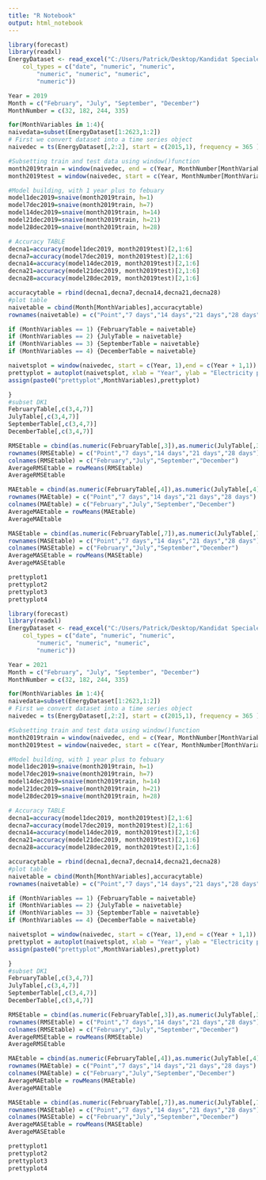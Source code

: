 ---
title: "R Notebook"
output: html_notebook
---

```{r}
library(forecast)
library(readxl)
EnergyDataset <- read_excel("C:/Users/Patrick/Desktop/Kandidat Speciale/EnergyDataset.xlsx", 
    col_types = c("date", "numeric", "numeric", 
        "numeric", "numeric", "numeric", 
        "numeric"))

Year = 2019
Month = c("February", "July", "September", "December")
MonthNumber = c(32, 182, 244, 335)

for(MonthVariables in 1:4){
naivedata=subset(EnergyDataset[1:2623,1:2])
# First we convert dataset into a time series object
naivedec = ts(EnergyDataset[,2:2], start = c(2015,1), frequency = 365 )

#Subsetting train and test data using window()function 
month2019train = window(naivedec, end = c(Year, MonthNumber[MonthVariables]))
month2019test = window(naivedec, start = c(Year, MonthNumber[MonthVariables]))

#Model building, with 1 year plus to febuary
model1dec2019=snaive(month2019train, h=1)
model7dec2019=snaive(month2019train, h=7)
model14dec2019=snaive(month2019train, h=14)
model21dec2019=snaive(month2019train, h=21)
model28dec2019=snaive(month2019train, h=28)

# Accuracy TABLE
decna1=accuracy(model1dec2019, month2019test)[2,1:6]
decna7=accuracy(model7dec2019, month2019test)[2,1:6]
decna14=accuracy(model14dec2019, month2019test)[2,1:6]
decna21=accuracy(model21dec2019, month2019test)[2,1:6]
decna28=accuracy(model28dec2019, month2019test)[2,1:6]

accuracytable = rbind(decna1,decna7,decna14,decna21,decna28)
#plot table
naivetable = cbind(Month[MonthVariables],accuracytable)
rownames(naivetable) = c("Point","7 days","14 days","21 days","28 days")

if (MonthVariables == 1) {FebruaryTable = naivetable}
if (MonthVariables == 2) {JulyTable = naivetable}
if (MonthVariables == 3) {SeptemberTable = naivetable}
if (MonthVariables == 4) {DecemberTable = naivetable}

naivetsplot = window(naivedec, start = c(Year, 1),end = c(Year + 1,1))
prettyplot = autoplot(naivetsplot, xlab = "Year", ylab = "Electricity price in DK1 area", main="Naïve forecast 1/02/2019 to 28/02/2019, h=1,7,14,21,28")+autolayer(model1dec2019, series = "Naive point", PI = FALSE, size = 1)+autolayer(model7dec2019, series = "7 Naive", PI = FALSE, size = 1)+autolayer(model14dec2019, series = "14 Naive", PI = FALSE, size = 1)+autolayer(model21dec2019, series = "21 Naive", PI = FALSE, size = 1)+autolayer(model28dec2019, series = "28 Naive", PI = FALSE, size = 1)
assign(paste0("prettyplot",MonthVariables),prettyplot)

}
#subset DK1 
FebruaryTable[,c(3,4,7)]
JulyTable[,c(3,4,7)]
SeptemberTable[,c(3,4,7)]
DecemberTable[,c(3,4,7)]

RMSEtable = cbind(as.numeric(FebruaryTable[,3]),as.numeric(JulyTable[,3]),as.numeric(SeptemberTable[,3]),as.numeric(DecemberTable[,3]))
rownames(RMSEtable) = c("Point","7 days","14 days","21 days","28 days")
colnames(RMSEtable) = c("February","July","September","December")
AverageRMSEtable = rowMeans(RMSEtable)
AverageRMSEtable

MAEtable = cbind(as.numeric(FebruaryTable[,4]),as.numeric(JulyTable[,4]),as.numeric(SeptemberTable[,4]),as.numeric(DecemberTable[,4]))
rownames(MAEtable) = c("Point","7 days","14 days","21 days","28 days")
colnames(MAEtable) = c("February","July","September","December")
AverageMAEtable = rowMeans(MAEtable)
AverageMAEtable

MASEtable = cbind(as.numeric(FebruaryTable[,7]),as.numeric(JulyTable[,7]),as.numeric(SeptemberTable[,7]),as.numeric(DecemberTable[,7]))
rownames(MASEtable) = c("Point","7 days","14 days","21 days","28 days")
colnames(MASEtable) = c("February","July","September","December")
AverageMASEtable = rowMeans(MASEtable)
AverageMASEtable

prettyplot1
prettyplot2
prettyplot3
prettyplot4
```


```{r}

library(forecast)
library(readxl)
EnergyDataset <- read_excel("C:/Users/Patrick/Desktop/Kandidat Speciale/EnergyDataset.xlsx", 
    col_types = c("date", "numeric", "numeric", 
        "numeric", "numeric", "numeric", 
        "numeric"))

Year = 2021
Month = c("February", "July", "September", "December")
MonthNumber = c(32, 182, 244, 335)

for(MonthVariables in 1:4){
naivedata=subset(EnergyDataset[1:2623,1:2])
# First we convert dataset into a time series object
naivedec = ts(EnergyDataset[,2:2], start = c(2015,1), frequency = 365 )

#Subsetting train and test data using window()function 
month2019train = window(naivedec, end = c(Year, MonthNumber[MonthVariables]))
month2019test = window(naivedec, start = c(Year, MonthNumber[MonthVariables]))

#Model building, with 1 year plus to febuary
model1dec2019=snaive(month2019train, h=1)
model7dec2019=snaive(month2019train, h=7)
model14dec2019=snaive(month2019train, h=14)
model21dec2019=snaive(month2019train, h=21)
model28dec2019=snaive(month2019train, h=28)

# Accuracy TABLE
decna1=accuracy(model1dec2019, month2019test)[2,1:6]
decna7=accuracy(model7dec2019, month2019test)[2,1:6]
decna14=accuracy(model14dec2019, month2019test)[2,1:6]
decna21=accuracy(model21dec2019, month2019test)[2,1:6]
decna28=accuracy(model28dec2019, month2019test)[2,1:6]

accuracytable = rbind(decna1,decna7,decna14,decna21,decna28)
#plot table
naivetable = cbind(Month[MonthVariables],accuracytable)
rownames(naivetable) = c("Point","7 days","14 days","21 days","28 days")

if (MonthVariables == 1) {FebruaryTable = naivetable}
if (MonthVariables == 2) {JulyTable = naivetable}
if (MonthVariables == 3) {SeptemberTable = naivetable}
if (MonthVariables == 4) {DecemberTable = naivetable}

naivetsplot = window(naivedec, start = c(Year, 1),end = c(Year + 1,1))
prettyplot = autoplot(naivetsplot, xlab = "Year", ylab = "Electricity price in DK1 area", main="Naïve forecast 1/02/2019 to 28/02/2019, h=1,7,14,21,28")+autolayer(model1dec2019, series = "Naive point", PI = FALSE, size = 1)+autolayer(model7dec2019, series = "7 Naive", PI = FALSE, size = 1)+autolayer(model14dec2019, series = "14 Naive", PI = FALSE, size = 1)+autolayer(model21dec2019, series = "21 Naive", PI = FALSE, size = 1)+autolayer(model28dec2019, series = "28 Naive", PI = FALSE, size = 1)
assign(paste0("prettyplot",MonthVariables),prettyplot)

}
#subset DK1 
FebruaryTable[,c(3,4,7)]
JulyTable[,c(3,4,7)]
SeptemberTable[,c(3,4,7)]
DecemberTable[,c(3,4,7)]

RMSEtable = cbind(as.numeric(FebruaryTable[,3]),as.numeric(JulyTable[,3]),as.numeric(SeptemberTable[,3]),as.numeric(DecemberTable[,3]))
rownames(RMSEtable) = c("Point","7 days","14 days","21 days","28 days")
colnames(RMSEtable) = c("February","July","September","December")
AverageRMSEtable = rowMeans(RMSEtable)
AverageRMSEtable

MAEtable = cbind(as.numeric(FebruaryTable[,4]),as.numeric(JulyTable[,4]),as.numeric(SeptemberTable[,4]),as.numeric(DecemberTable[,4]))
rownames(MAEtable) = c("Point","7 days","14 days","21 days","28 days")
colnames(MAEtable) = c("February","July","September","December")
AverageMAEtable = rowMeans(MAEtable)
AverageMAEtable

MASEtable = cbind(as.numeric(FebruaryTable[,7]),as.numeric(JulyTable[,7]),as.numeric(SeptemberTable[,7]),as.numeric(DecemberTable[,7]))
rownames(MASEtable) = c("Point","7 days","14 days","21 days","28 days")
colnames(MASEtable) = c("February","July","September","December")
AverageMASEtable = rowMeans(MASEtable)
AverageMASEtable

prettyplot1
prettyplot2
prettyplot3
prettyplot4
```


